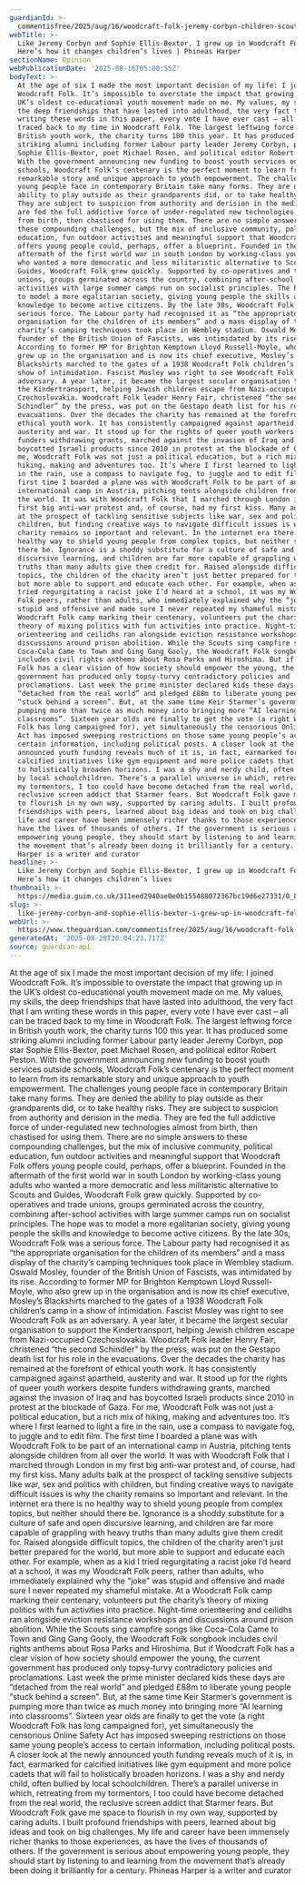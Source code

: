 ```yaml
---
guardianId: >-
  commentisfree/2025/aug/16/woodcraft-folk-jeremy-corbyn-children-scouts-keir-starmer
webTitle: >-
  Like Jeremy Corbyn and Sophie Ellis-Bextor, I grew up in Woodcraft Folk.
  Here’s how it changes children’s lives | Phineas Harper
sectionName: Opinion
webPublicationDate: '2025-08-16T05:00:55Z'
bodyText: >-
  At the age of six I made the most important decision of my life: I joined
  Woodcraft Folk. It’s impossible to overstate the impact that growing up in the
  UK’s oldest co-educational youth movement made on me. My values, my skills,
  the deep friendships that have lasted into adulthood, the very fact that I am
  writing these words in this paper, every vote I have ever cast – all can be
  traced back to my time in Woodcraft Folk. The largest leftwing force in
  British youth work, the charity turns 100 this year. It has produced some
  striking alumni including former Labour party leader Jeremy Corbyn, pop star
  Sophie Ellis-Bextor, poet Michael Rosen, and political editor Robert Peston.
  With the government announcing new funding to boost youth services outside
  schools, Woodcraft Folk’s centenary is the perfect moment to learn from its
  remarkable story and unique approach to youth empowerment. The challenges
  young people face in contemporary Britain take many forms. They are denied the
  ability to play outside as their grandparents did, or to take healthy risks.
  They are subject to suspicion from authority and derision in the media. They
  are fed the full addictive force of under-regulated new technologies almost
  from birth, then chastised for using them. There are no simple answers to
  these compounding challenges, but the mix of inclusive community, political
  education, fun outdoor activities and meaningful support that Woodcraft Folk
  offers young people could, perhaps, offer a blueprint. Founded in the
  aftermath of the first world war in south London by working-class young adults
  who wanted a more democratic and less militaristic alternative to Scouts and
  Guides, Woodcraft Folk grew quickly. Supported by co-operatives and trade
  unions, groups germinated across the country, combining after-school
  activities with large summer camps run on socialist principles. The hope was
  to model a more egalitarian society, giving young people the skills and
  knowledge to become active citizens. By the late 30s, Woodcraft Folk was a
  serious force. The Labour party had recognised it as “the appropriate
  organisation for the children of its members” and a mass display of the
  charity’s camping techniques took place in Wembley stadium. Oswald Mosley,
  founder of the British Union of Fascists, was intimidated by its rise.
  According to former MP for Brighton Kemptown Lloyd Russell-Moyle, who also
  grew up in the organisation and is now its chief executive, Mosley’s
  Blackshirts marched to the gates of a 1938 Woodcraft Folk children’s camp in a
  show of intimidation. Fascist Mosley was right to see Woodcraft Folk as an
  adversary. A year later, it became the largest secular organisation to support
  the Kindertransport, helping Jewish children escape from Nazi-occupied
  Czechoslovakia. Woodcraft Folk leader Henry Fair, christened “the second
  Schindler” by the press, was put on the Gestapo death list for his role in the
  evacuations. Over the decades the charity has remained at the forefront of
  ethical youth work. It has consistently campaigned against apartheid,
  austerity and war. It stood up for the rights of queer youth workers despite
  funders withdrawing grants, marched against the invasion of Iraq and has
  boycotted Israeli products since 2010 in protest at the blockade of Gaza. For
  me, Woodcraft Folk was not just a political education, but a rich mix of
  hiking, making and adventures too. It’s where I first learned to light a fire
  in the rain, use a compass to navigate fog, to juggle and to edit film. The
  first time I boarded a plane was with Woodcraft Folk to be part of an
  international camp in Austria, pitching tents alongside children from all over
  the world. It was with Woodcraft Folk that I marched through London in my
  first big anti-war protest and, of course, had my first kiss. Many adults balk
  at the prospect of tackling sensitive subjects like war, sex and politics with
  children, but finding creative ways to navigate difficult issues is why the
  charity remains so important and relevant. In the internet era there is no
  healthy way to shield young people from complex topics, but neither should
  there be. Ignorance is a shoddy substitute for a culture of safe and open
  discursive learning, and children are far more capable of grappling with heavy
  truths than many adults give them credit for. Raised alongside difficult
  topics, the children of the charity aren’t just better prepared for the world,
  but more able to support and educate each other. For example, when as a kid I
  tried regurgitating a racist joke I’d heard at a school, it was my Woodcraft
  Folk peers, rather than adults, who immediately explained why the “joke” was
  stupid and offensive and made sure I never repeated my shameful mistake. At a
  Woodcraft Folk camp marking their centenary, volunteers put the charity’s
  theory of mixing politics with fun activities into practice. Night-time
  orienteering and ceilidhs ran alongside eviction resistance workshops and
  discussions around prison abolition. While the Scouts sing campfire songs like
  Coca-Cola Came to Town and Ging Gang Gooly, the Woodcraft Folk songbook
  includes civil rights anthems about Rosa Parks and Hiroshima. But if Woodcraft
  Folk has a clear vision of how society should empower the young, the current
  government has produced only topsy-turvy contradictory policies and
  proclamations. Last week the prime minister declared kids these days are
  “detached from the real world” and pledged £88m to liberate young people
  “stuck behind a screen”. But, at the same time Keir Starmer’s government is
  pumping more than twice as much money into bringing more “AI learning into
  classrooms”. Sixteen year olds are finally to get the vote (a right Woodcraft
  Folk has long campaigned for), yet simultaneously the censorious Online Safety
  Act has imposed sweeping restrictions on those same young people’s access to
  certain information, including political posts. A closer look at the newly
  announced youth funding reveals much of it is, in fact, earmarked for
  calcified initiatives like gym equipment and more police cadets that will fail
  to holistically broaden horizons. I was a shy and nerdy child, often bullied
  by local schoolchildren. There’s a parallel universe in which, retreating from
  my tormentors, I too could have become detached from the real world, the
  reclusive screen addict that Starmer fears. But Woodcraft Folk gave me space
  to flourish in my own way, supported by caring adults. I built profound
  friendships with peers, learned about big ideas and took on big challenges. My
  life and career have been immensely richer thanks to those experiences, as
  have the lives of thousands of others. If the government is serious about
  empowering young people, they should start by listening to and learning from
  the movement that’s already been doing it brilliantly for a century. Phineas
  Harper is a writer and curator
headline: >-
  Like Jeremy Corbyn and Sophie Ellis-Bextor, I grew up in Woodcraft Folk.
  Here’s how it changes children’s lives
thumbnail: >-
  https://media.guim.co.uk/311eed2940ae0e0b155488072367bc19d6e27331/0_877_2699_2159/500.jpg
slug: >-
  like-jeremy-corbyn-and-sophie-ellis-bextor-i-grew-up-in-woodcraft-folk-heres-how-it-changes-childrens-lives-or-phineas-harper
webUrl: >-
  https://www.theguardian.com/commentisfree/2025/aug/16/woodcraft-folk-jeremy-corbyn-children-scouts-keir-starmer
generatedAt: '2025-08-28T20:04:23.717Z'
source: guardian-api
---
```

At the age of six I made the most important decision of my life: I joined Woodcraft Folk. It’s impossible to overstate the impact that growing up in the UK’s oldest co-educational youth movement made on me. My values, my skills, the deep friendships that have lasted into adulthood, the very fact that I am writing these words in this paper, every vote I have ever cast – all can be traced back to my time in Woodcraft Folk. The largest leftwing force in British youth work, the charity turns 100 this year. It has produced some striking alumni including former Labour party leader Jeremy Corbyn, pop star Sophie Ellis-Bextor, poet Michael Rosen, and political editor Robert Peston. With the government announcing new funding to boost youth services outside schools, Woodcraft Folk’s centenary is the perfect moment to learn from its remarkable story and unique approach to youth empowerment. The challenges young people face in contemporary Britain take many forms. They are denied the ability to play outside as their grandparents did, or to take healthy risks. They are subject to suspicion from authority and derision in the media. They are fed the full addictive force of under-regulated new technologies almost from birth, then chastised for using them. There are no simple answers to these compounding challenges, but the mix of inclusive community, political education, fun outdoor activities and meaningful support that Woodcraft Folk offers young people could, perhaps, offer a blueprint. Founded in the aftermath of the first world war in south London by working-class young adults who wanted a more democratic and less militaristic alternative to Scouts and Guides, Woodcraft Folk grew quickly. Supported by co-operatives and trade unions, groups germinated across the country, combining after-school activities with large summer camps run on socialist principles. The hope was to model a more egalitarian society, giving young people the skills and knowledge to become active citizens. By the late 30s, Woodcraft Folk was a serious force. The Labour party had recognised it as “the appropriate organisation for the children of its members” and a mass display of the charity’s camping techniques took place in Wembley stadium. Oswald Mosley, founder of the British Union of Fascists, was intimidated by its rise. According to former MP for Brighton Kemptown Lloyd Russell-Moyle, who also grew up in the organisation and is now its chief executive, Mosley’s Blackshirts marched to the gates of a 1938 Woodcraft Folk children’s camp in a show of intimidation. Fascist Mosley was right to see Woodcraft Folk as an adversary. A year later, it became the largest secular organisation to support the Kindertransport, helping Jewish children escape from Nazi-occupied Czechoslovakia. Woodcraft Folk leader Henry Fair, christened “the second Schindler” by the press, was put on the Gestapo death list for his role in the evacuations. Over the decades the charity has remained at the forefront of ethical youth work. It has consistently campaigned against apartheid, austerity and war. It stood up for the rights of queer youth workers despite funders withdrawing grants, marched against the invasion of Iraq and has boycotted Israeli products since 2010 in protest at the blockade of Gaza. For me, Woodcraft Folk was not just a political education, but a rich mix of hiking, making and adventures too. It’s where I first learned to light a fire in the rain, use a compass to navigate fog, to juggle and to edit film. The first time I boarded a plane was with Woodcraft Folk to be part of an international camp in Austria, pitching tents alongside children from all over the world. It was with Woodcraft Folk that I marched through London in my first big anti-war protest and, of course, had my first kiss. Many adults balk at the prospect of tackling sensitive subjects like war, sex and politics with children, but finding creative ways to navigate difficult issues is why the charity remains so important and relevant. In the internet era there is no healthy way to shield young people from complex topics, but neither should there be. Ignorance is a shoddy substitute for a culture of safe and open discursive learning, and children are far more capable of grappling with heavy truths than many adults give them credit for. Raised alongside difficult topics, the children of the charity aren’t just better prepared for the world, but more able to support and educate each other. For example, when as a kid I tried regurgitating a racist joke I’d heard at a school, it was my Woodcraft Folk peers, rather than adults, who immediately explained why the “joke” was stupid and offensive and made sure I never repeated my shameful mistake. At a Woodcraft Folk camp marking their centenary, volunteers put the charity’s theory of mixing politics with fun activities into practice. Night-time orienteering and ceilidhs ran alongside eviction resistance workshops and discussions around prison abolition. While the Scouts sing campfire songs like Coca-Cola Came to Town and Ging Gang Gooly, the Woodcraft Folk songbook includes civil rights anthems about Rosa Parks and Hiroshima. But if Woodcraft Folk has a clear vision of how society should empower the young, the current government has produced only topsy-turvy contradictory policies and proclamations. Last week the prime minister declared kids these days are “detached from the real world” and pledged £88m to liberate young people “stuck behind a screen”. But, at the same time Keir Starmer’s government is pumping more than twice as much money into bringing more “AI learning into classrooms”. Sixteen year olds are finally to get the vote (a right Woodcraft Folk has long campaigned for), yet simultaneously the censorious Online Safety Act has imposed sweeping restrictions on those same young people’s access to certain information, including political posts. A closer look at the newly announced youth funding reveals much of it is, in fact, earmarked for calcified initiatives like gym equipment and more police cadets that will fail to holistically broaden horizons. I was a shy and nerdy child, often bullied by local schoolchildren. There’s a parallel universe in which, retreating from my tormentors, I too could have become detached from the real world, the reclusive screen addict that Starmer fears. But Woodcraft Folk gave me space to flourish in my own way, supported by caring adults. I built profound friendships with peers, learned about big ideas and took on big challenges. My life and career have been immensely richer thanks to those experiences, as have the lives of thousands of others. If the government is serious about empowering young people, they should start by listening to and learning from the movement that’s already been doing it brilliantly for a century. Phineas Harper is a writer and curator

